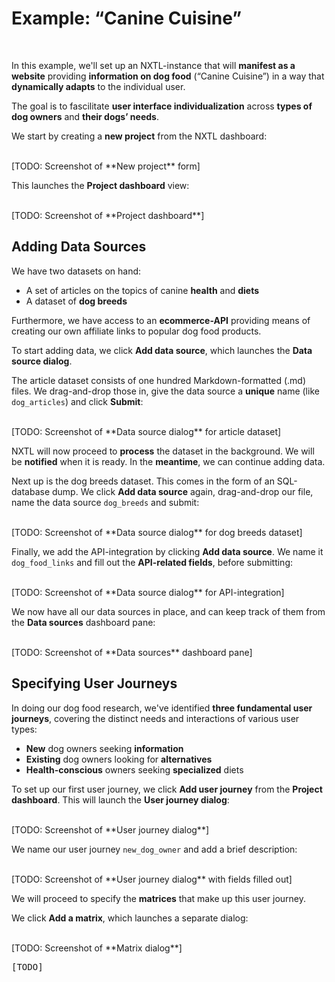 
# Example: “Canine Cuisine”

<br />

In this example, we'll set up an NXTL-instance that will **manifest as a website** providing **information on dog food** (“Canine Cuisine”) in a way that **dynamically adapts** to the individual user.

The goal is to fascilitate **user interface individualization** across **types of dog owners** and **their dogs’ needs**.

We start by creating a **new project** from the NXTL dashboard:

<br />
<div className="img">[TODO: Screenshot of **New project** form]</div>

This launches the **Project dashboard** view:

<br />
<div className="img">[TODO: Screenshot of **Project dashboard**]</div>

## Adding Data Sources

We have two datasets on hand:

- A set of articles on the topics of canine **health** and **diets**
- A dataset of **dog breeds**

Furthermore, we have access to an **ecommerce-API** providing means of creating our own affiliate links to popular dog food products.

To start adding data, we click **Add data source**, which launches the **Data source dialog**.

The article dataset consists of one hundred Markdown-formatted (.md) files. We drag-and-drop those in, give the data source a **unique** name (like `dog_articles`) and click **Submit**:

<br />
<div className="img">
  [TODO: Screenshot of **Data source dialog** for article dataset]
</div>

NXTL will now proceed to **process** the dataset in the background. We will be **notified** when it is ready. In the **meantime**, we can continue adding data.

Next up is the dog breeds dataset. This comes in the form of an SQL-database dump. We click **Add data source** again, drag-and-drop our file, name the data source `dog_breeds` and submit:

<br />
<div className="img">
  [TODO: Screenshot of **Data source dialog** for dog breeds dataset]
</div>

Finally, we add the API-integration by clicking **Add data source**. We name it `dog_food_links` and fill out the **API-related fields**, before submitting:

<br />
<div className="img">
  [TODO: Screenshot of **Data source dialog** for API-integration]
</div>

We now have all our data sources in place, and can keep track of them from the **Data sources** dashboard pane:

<br />
<div className="img">[TODO: Screenshot of **Data sources** dashboard pane]</div>

## Specifying User Journeys

In doing our dog food research, we've identified **three fundamental user journeys**, covering the distinct needs and interactions of various user types:

- **New** dog owners seeking **information**
- **Existing** dog owners looking for **alternatives**
- **Health-conscious** owners seeking **specialized** diets

To set up our first user journey, we click **Add user journey** from the **Project dashboard**. This will launch the **User journey dialog**:

<br />
<div className="img">[TODO: Screenshot of **User journey dialog**]</div>

We name our user journey `new_dog_owner` and add a brief description:

<br />
<div className="img">
  [TODO: Screenshot of **User journey dialog** with fields filled out]
</div>

We will proceed to specify the **matrices** that make up this user journey.

We click **Add a matrix**, which launches a separate dialog:

<br />
<div className="img">[TODO: Screenshot of **Matrix dialog**]</div>

<pre>[TODO]</pre>
